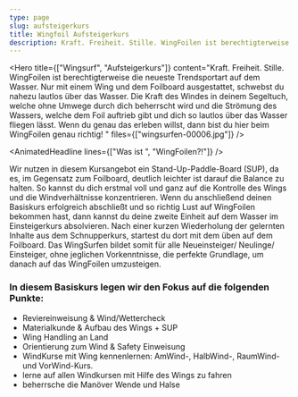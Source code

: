 ```yaml
---
type: page
slug: aufsteigerkurs
title: Wingfoil Aufsteigerkurs
description: Kraft. Freiheit. Stille. WingFoilen ist berechtigterweise die neueste Trendsportart auf dem Wasser. Nur mit einem Wing und dem Foilboard ausgestattet, schwebst du nahezu lautlos über das Wasser.
---
```



<Hero
  title={["Wingsurf", "Aufsteigerkurs"]}
  content="Kraft. Freiheit. Stille. WingFoilen ist berechtigterweise die neueste Trendsportart auf dem Wasser. Nur mit einem Wing und dem Foilboard ausgestattet, schwebst du nahezu lautlos über das Wasser. Die Kraft des Windes in deinem Segeltuch, welche ohne Umwege durch dich beherrscht wird und die Strömung des Wassers, welche dem Foil auftrieb gibt und dich so lautlos über das Wasser fliegen lässt. Wenn du genau das erleben willst, dann bist du hier beim WingFoilen genau richtig!
"
  files={["wingsurfen-00006.jpg"]}
/>

<AnimatedHeadline lines={["Was ist ", "WingFoilen?!"]} />

Wir nutzen in diesem Kursangebot ein Stand-Up-Paddle-Board (SUP), da es, im
Gegensatz zum Foilboard, deutlich leichter ist darauf die Balance zu halten.
So kannst du dich erstmal voll und ganz auf die Kontrolle des Wings und die
Windverhältnisse konzentrieren. Wenn du anschließend deinen Basiskurs
erfolgreich abschließt und so richtig Lust auf WingFoilen bekommen hast, dann
kannst du deine zweite Einheit auf dem Wasser im Einsteigerkurs absolvieren.
Nach einer kurzen Wiederholung der gelernten Inhalte aus dem Schnupperkurs,
startest du dort mit dem üben auf dem Foilboard. Das WingSurfen bildet somit
für alle Neueinsteiger/ Neulinge/ Einsteiger, ohne jeglichen Vorkenntnisse,
die perfekte Grundlage, um danach auf das WingFoilen umzusteigen.

### In diesem Basiskurs legen wir den Fokus auf die folgenden Punkte:

- Reviereinweisung & Wind/Wettercheck
- Materialkunde & Aufbau des Wings + SUP
- Wing Handling an Land
- Orientierung zum Wind & Safety Einweisung
- WindKurse mit Wing kennenlernen: AmWind-, HalbWind-, RaumWind- und VorWind-Kurs.
- lerne auf allen Windkursen mit Hilfe des Wings zu fahren
- beherrsche die Manöver Wende und Halse

<Vabs type="booking" id="329" />

<Reviews />
